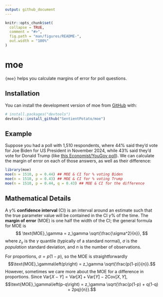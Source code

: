 ```yaml
---
output: github_document
---
```


<!-- README.md is generated from README.Rmd. Please edit that file -->

```r
knitr::opts_chunk$set(
  collapse = TRUE,
  comment = "#>",
  fig.path = "man/figures/README-",
  out.width = "100%"
)
```

# moe

<!-- badges: start -->
<!-- badges: end -->

`{moe}` helps you calculate margins of error for poll questions.

## Installation

You can install the development version of moe from [GitHub](https://github.com/) with:

``` r
# install.packages("devtools")
devtools::install_github("SentientPotato/moe")
```

## Example

Suppose you had a poll with 1,510 respondents, where 44% said they'd vote for
Joe Biden for US President in November 2024, while 43% said they'd vote for
Donald Trump (like [this Economist/YouGov poll](https://tinyurl.com/2z49d8cf)).
We can calculate the margin of error on each of those answers,
as well as their difference:

```r
library(moe)
moe(n = 1510, p = 0.44) ## MOE & CI for % voting Biden
moe(n = 1510, p = 0.43) ## MOE & CI for % voting Trump
moe(n = 1510, p = 0.44, q = 0.43) ## MOE & CI for the difference
```

## Mathematical Details

A $\gamma$% **confidence interval** (CI) is an interval around an estimate such
that the true parameter value will be contained in the CI $\gamma$% of the time.
The **margin of error** (MOE) is one half the width of the CI;
the general formula for MOE is
$$ \text{MOE}_\gamma = z_\gamma \sqrt{\frac{\sigma^2}{n}}, $$
where $z_\gamma$ is the $\gamma$ quantile (typically of a standard normal),
$\sigma$ is the *population* standard deviation,
and $n$ is the number of observations.

For proportions, $\sigma = p(1-p)$, so the MOE is straightforwardly
$$\text{MOE}_\gamma\left(p\right) = z_\gamma \sqrt{\frac{p(1-p)}{n}}.$$
However, sometimes we care more about the MOE for a difference in proportions.
Since $\text{Var}\left[X - Y\right] = \text{Var}\left[X\right] + \text{Var}\left[Y\right] - 2\text{Cov}\left[X, Y\right]$,
$$\text{MOE}_\gamma\left(p-q\right) = z_\gamma \sqrt{\frac{p(1-p) + q(1-q) + 2pq}{n}}.$$
